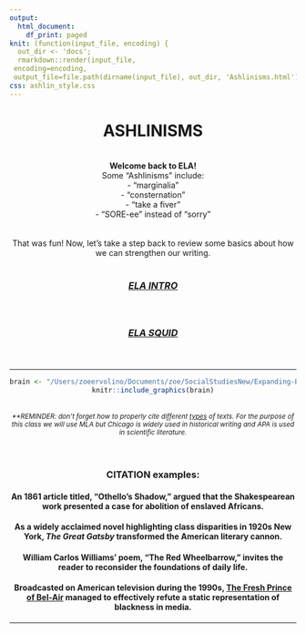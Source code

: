 ```yaml
---
output:
  html_document:
    df_print: paged
knit: (function(input_file, encoding) {
  out_dir <- 'docs';
  rmarkdown::render(input_file,
 encoding=encoding,
 output_file=file.path(dirname(input_file), out_dir, 'Ashlinisms.html'))})
css: ashlin_style.css
---
```

<style type="text/css">
.main-container {
  max-width: 1800px;
  margin-left: auto;
  margin-right: auto;
    background-color:HoneyDew;
    	cursor: url('/Users/zoeervolino/Documents/zoe/SocialStudiesNew/Strawberry normal select.cur'), default;
}
</style>

<center>
<h1>ASHLINISMS</h1>
</center>
<br>
<center>
<b>Welcome back to ELA!</b>
</center>

<center>
Some "Ashlinisms" include: 
<br>
- "marginalia"
<br>
- "consternation"
<br>
- "take a fiver"
<br>
- "SORE-ee" instead of "sorry"
</center>
<br>
<br>
<center>
That was fun! Now, let's take a step back to review some basics about how we can strengthen our writing.
</center>
<center>
<br>
<a href="intro.html"><center><i><h3>ELA INTRO</i><h3></center></a>
<br>
<a href="squid.html"><center><i><h3>ELA SQUID</i><h3></center></a>
<br>
<hr>

```r

brain <- "/Users/zoeervolino/Documents/zoe/SocialStudiesNew/Expanding-Brain.jpeg"
knitr::include_graphics(brain)

```
<br>
<center>
<i><small>**REMINDER: don't forget how to properly cite different <u>types</u> of texts. For the purpose of this class we will use MLA but Chicago is widely used in historical writing and APA is used in scientific literature.</i></small></h4>
</center>
<br>
<br>
<center>
<h3>CITATION examples:</h3>
</center>

<center>
<h4> 
An 1861 article titled, "Othello's Shadow," argued that the Shakespearean work presented a case for abolition of enslaved Africans.</h4>
</center>
<center>
<h4>As a widely acclaimed novel highlighting class disparities in 1920s New York, <i>The Great Gatsby</i> transformed the American literary  cannon.</h4>
</center>
<center>
<h4>William Carlos Williams' poem, "The Red Wheelbarrow," invites the reader to reconsider the foundations of daily life.</h4>
</center>
<center>
<h4>Broadcasted on American television during the 1990s, <u>The Fresh Prince of Bel-Air</u> managed to effectively refute a static representation of blackness in media.</h4>
</center>

<hr>

